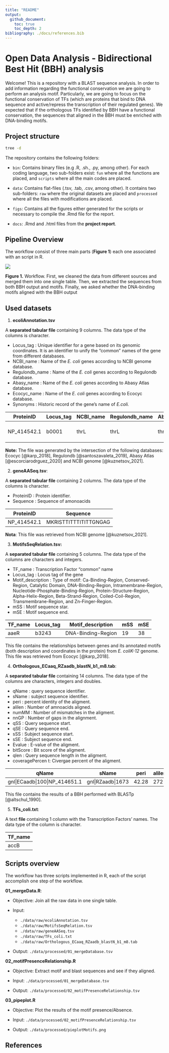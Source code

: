 ```yaml
---
title: "README"
output: 
  github_document:
    toc: true
    toc_depth: 2
bibliography: ./docs/references.bib
---
```


<span style="color:#035eab;">

# Open Data Analysis - Bidirectional Best Hit (BBH) analysis

</span>

<div align="justify">

Welcome! This is a repository with a BLAST sequence analysis. In order to add information regarding the functional conservation we are going to perform an analysis motif. Particularly, we are going to focus on the functional conservation of TFs (which are proteins that bind to DNA sequence and active/repress the transcription of their regulated genes). We expected that if the orthologous TFs identified by BBH have a functional conservation, the sequences that aligned in the BBH must be enriched with DNA-binding motifs.

</div>

<span style="color:#035eab;">

## Project structure

</span>

```bash
tree -d
```


The repository contains the following folders:

-   `bin`: Contains binary files (e.g .R, .sh., .py, among other). For
    each coding language, two sub-folders exist: `fun` where all the
    functions are placed, and `scripts` where all the main codes are
    placed.

-   `data`: Contains flat-files (.tsv, .tab, .csv, among other). It
    contains two sub-folders: `raw` where the original datasets are
    placed and `processed` where all the files with modifications are
    placed.

-   `figs`: Contains all the figures either generated for the scripts
    or necessary to compile the .Rmd file for the report.
    
-   `docs`: .Rmd and .html files from the **project report**.

<span style="color:#035eab;">

## Pipeline Overview

</span>

\nbsp

<div align="justify">

The workflow consist of three main parts (**Figure 1**) each one associated with an script in R.


![](./figs/framework.png)
\nbsp

**Figure 1.** Workflow. First, we cleaned the data from different sources and merged them into one single table. Then, we extracted the sequences from both BBH output and motifs. Finally, we asked whether the DNA-binding motifs aligned with the BBH output

</div>

\nbsp

<span style="color:#035eab;">

## Used datasets

</span>

1.  **ecoliAnnotation.tsv**

A **separated tabular file** containing 9 columns. The data type of the
columns is character.

-   Locus_tag <chr>: Unique identifier for a gene based on its genomic coordinates. It is an identifier to unify the "common" names of the gene from different databases.
-   NCBI_name <chr>: Name of the *E. coli* genes according to NCBI genome database.
-   Regulondb_name <chr>: Name of the *E. coli* genes according to Regulondb database.
-   Abasy_name <chr>: Name of the *E. coli* genes according to Abasy Atlas database.
-   Ecocyc_name <chr>: Name of the *E. coli* genes according to Ecocyc database.
-   Synonyms <chr>: Historic record of the gene's name of *E.coli.*

| ProteinID   | Locus_tag | NCBI_name | Regulondb_name | Abasy_name | Ecocyc_name | Synonyms     | RegulondbID               | EC_product |
|--------|--------|--------|--------|--------|--------|--------|--------|--------|
| NP_414542.1 | b0001     | thrL      | thrL           | thrL       | thrL        | ECK120001251 | thr operon leader peptide |            |

**Note:** The file was generated by the intersection of the following databases: Ecocyc [@karp_2018], Regulondb [@santoszavaleta_2019], Abasy Atlas [@escorciarodrguez_2020] and NCBI genome [@kuznetsov_2021].

2.  **geneAASeq.tsv**:

A **separated tabular file** containing 2 columns. The data type of the columns is character.

-   ProteinID <chr>: Protein identifier.
-   Sequence <chr>: Sequence of amonoacids

| ProteinID   | Sequence              |
|-------------|-----------------------|
| NP_414542.1 | MKRISTTITTTITITTGNGAG |

**Nota**: This file was retrieved from NCBI genome [@kuznetsov_2021].

3.  **MotifsSeqRelation.tsv:**

A **separated tabular file** containing 5 columns. The data type of the columns are characters and integers.

<div align="justify">

-   TF_name <chr>: Transcription Factor "common" name
-   Locus_tag <chr>: Locus tag of the gene
-   Motif_description <chr>: Type of motif: Ca-Binding-Region, Conserved-Region, Catalytic Domain, DNA-Binding-Region, Intramembrane-Region,            Nucleotide-Phosphate-Binding-Region, Protein-Structure-Region, Alpha-Helix-Region, Beta-Strand-Region, Coiled-Coil-Region, Transmembrane-Region, and Zn-Finger-Region.
-   mSS <int>: Motif sequence star.
-   mSE <int>: Motif sequence end.

</div>

\nbsp

| TF_name | Locus_tag | Motif_description  | mSS | mSE |
|---------|-----------|--------------------|-----|-----|
| aaeR    | b3243     | DNA-Binding-Region | 19  | 38  |

\nbsp

This file contains the relationships between genes and its annotated motifs (both description and coordinates in the protein) from *E. coliK-12* genome. This file was retrieved from Ecocyc [@karp_2018].

4.  **Orthologous_ECaaq_RZaadb_blastN_b1_m8.tab**:

A **separated tabular file** containing 14 columns. The data type of the columns are characters, integers and doubles.

-   qName <chr>: query sequence identifier.
-   sName <chr>: subject sequence identifier.
-   peri <dbl>: percent identity of the aligment.
-   alilen <int>: Number of amnoacids aligned.
-   numMM <int>: Number of mismatches in the aligment.
-   nnGP <int>: Number of gaps in the alignment.
-   qSS <int>: Query sequence start.
-   qSE <int>: Query sequence end.
-   sSS <int>: Subject sequence start.
-   sSE <int>: Subject sequence end.
-   Evalue <dbl>: E-value of the aligment.
-   bitScore <dbl>: Bit score of the aligment.
-   qlen <int>: Query sequence length in the aligment.
-   coveragePercen t<dbl>: Civergae percent of the aligment.

\nbsp

| qName                         | sName             | peri  | alilen | numMM | nnGP | qSS | qSE | sSS | sSE | Evalue | bitScore | qlen | coveragePercent  |
|-------------------------------|-------------------|-------|--------|-------|------|-----|-----|-----|-----|--------|----------|------|------------------|
| gnl\|ECaadb\|100\|NP_414651.1 | gnl\|RZaadb\|1673 | 42.28 | 272    | 150   | 4    | 27  | 296 | 15  | 281 | 2e-50  | 166      | 297  | 90.5723905723906 |


This file contains the results of a BBH performed with BLASTp [@altschul_1990].

5.  **TFs_coli.txt**:

A text **file** containing 1 column with the Transcription Factors' names. The data type of the column is character.

\nbsp

| TF_name |
|---------|
| accB    |

\nbsp

<span style="color:#035eab;">

## Scripts overview

</span>

The workflow has three scripts implemented in R, each of the script
accomplish one step of the workflow.

**01_mergeData.R**:

-   Objective: Join all the raw data in one single table.

-   Input:

    -  `./data/raw/ecoliAnnotation.tsv`
    -  `./data/raw/MotifsSeqRelation.tsv`
    -  `./data/raw/geneAASeq.tsv`
    -  `./data/raw/TFs_coli.txt`
    -  `./data/raw/Orthologous_ECaaq_RZaadb_blastN_b1_m8.tab`

-   Output: `./data/processed/01_mergeDatabase.tsv`

\nbsp

**02_motifPresenceRelationship.R**

-   Objective: Extract motif and blast sequences and see if they
    aligned.

-   Input: `./data/processed/01_mergeDatabase.tsv`

-   Output: `./data/processed/02_motifPresenceRelationship.tsv`

**03_pipeplot.R**

-   Objective: Plot the results of the motif presence/Absence.

-   Input: `./data/processed/02_motifPresenceRelationship.tsv`

-   Output: `./data/processed/pieplotMotifs.png`

<span style="color:#035eab;">

## References

</span>
